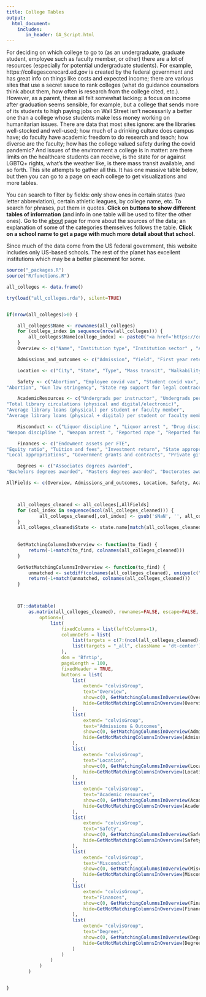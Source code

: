 ```yaml
---
title: College Tables
output:
  html_document:
    includes:
       in_header: GA_Script.html
---
```


For deciding on which college to go to (as an undergraduate, graduate student, employee such as faculty member, or other) there are a lot of resources (especially for potential undergraduate students). For example, https://collegescorecard.ed.gov is created by the federal government and has great info on things like costs and expected income; there are various sites that use a secret sauce to rank colleges (what do guidance counselors think about them, how often is research from the college cited, etc.). However, as a parent, these all felt somewhat lacking: a focus on income after graduation seems sensible, for example, but a college that sends more of its students to high paying jobs on Wall Street isn't necessarily a better one than a college whose students make less money working on humanitarian issues. There are data that most sites ignore: are the libraries well-stocked and well-used; how much of a drinking culture does campus have; do faculty have academic freedom to do research and teach; how diverse are the faculty; how has the college valued safety during the covid pandemic? And issues of the environment a college is in matter: are there limits on the healthcare students can receive, is the state for or against LGBTQ+ rights, what's the weather like, is there mass transit available, and so forth. This site attempts to gather all this. It has one massive table below, but then you can go to a page on each college to get visualizations and more tables.

You can search to filter by fields: only show ones in certain states (two letter abbreviation), certain athletic leagues, by college name, etc. To search for phrases, put them in quotes. **Click on buttons to show different tables of information** (and info in one table will be used to filter the other ones). Go to the [about](about.html) page for more about the sources of the data; an explanation of some of the categories themselves follows the table. **Click on a school name to get a page with much more detail about that school.**

Since much of the data come from the US federal government, this website includes only US-based schools. The rest of the planet has excellent institutions which may be a better placement for some.

```r
source("_packages.R")
source("R/functions.R")

all_colleges <- data.frame()

try(load("all_colleges.rda"), silent=TRUE)


if(nrow(all_colleges)>0) {

	all_colleges$Name <- rownames(all_colleges)
	for (college_index in sequence(nrow(all_colleges))) {
		all_colleges$Name[college_index] <- paste0("<a href='https://collegetables.info/", utils::URLencode(gsub(" ", "", all_colleges$Name[college_index])),  ".html'>", all_colleges$Name[college_index], "</a>")
	}
	Overview <- c("Name", "Institution type", "Institution sector" , "Avg net price for students with grants/scholarships", "Average federal loan", "Average non-federal loan", "Undergraduate enrollment",  "Graduate enrollment", "Athletic conference" )

	Admissions_and_outcomes <- c("Admission", "Yield", "First year retention", "Transfer", "Graduation")

	Location <- c("City", "State", "Type", "Mass transit", "Walkability", "Local ecology", "Local biome", "Annual precipitation", "Warmest month max temp", "Coldest month min temp")

	Safety <- c("Abortion", "Employee covid vax", "Student covid vax", 
"Abortion", "Gun law stringency", "State rep support for legal contraception", "State rep support for same-sex and interracial marriages")

	AcademicResources <- c("Undergrads per instructor", "Undergrads per tenure-track professor", "Number of physical books", "Number of physical media", "Number of digital/electronic books", 
"Total library circulations (physical and digital/electronic)", 
"Average library loans (physical) per student or faculty member", 
"Average library loans (physical + digital) per student or faculty member")

	Misconduct <- c("Liquor discipline ", "Liquor arrest ", "Drug discipline ", "Drug arrest ", 
"Weapon discipline ", "Weapon arrest ", "Reported rape ", "Reported fondling ")

	Finances <- c("Endowment assets per FTE", 
"Equity ratio", "Tuition and fees", "Investment return", "State appropriations", 
"Local appropriations", "Government grants and contracts", "Private gifts  grants  and contracts")

	Degrees <- c("Associates degrees awarded", 
"Bachelors degrees awarded", "Masters degrees awarded", "Doctorates awarded")

AllFields <- c(Overview, Admissions_and_outcomes, Location, Safety, AcademicResources, Misconduct, Finances, Degrees)



	all_colleges_cleaned <- all_colleges[,AllFields]
	for (col_index in sequence(ncol(all_colleges_cleaned))) {
			all_colleges_cleaned[,col_index] <- gsub('$NaN', '', all_colleges_cleaned[,col_index])
	}
	all_colleges_cleaned$State <- state.name[match(all_colleges_cleaned$State,state.abb)]
	
	
	GetMatchingColumnsInOverview <- function(to_find) {
		return(-1+match(to_find, colnames(all_colleges_cleaned)))	
	}

	GetNotMatchingColumnsInOverview <- function(to_find) {
		unmatched <- setdiff(colnames(all_colleges_cleaned), unique(c("Name", to_find)))
		return(-1+match(unmatched, colnames(all_colleges_cleaned)))	
	}



	DT::datatable(
		as.matrix(all_colleges_cleaned), rownames=FALSE, escape=FALSE, extensions = c('Buttons', 'FixedColumns', 'FixedHeader'),
			options=(
				list(
					fixedColumns = list(leftColumns=1),
					columnDefs = list(
 						list(targets = c(7:(ncol(all_colleges_cleaned)-1)), visible = FALSE),
						list(targets = "_all", className = 'dt-center')
 					),
					dom = 'Bfrtip',
					pageLength = 100,
		 			fixedHeader = TRUE,
					buttons = list(
						list(
							extend= "colvisGroup", 
							text="Overview", 
							show=c(0, GetMatchingColumnsInOverview(Overview)),
							hide=GetNotMatchingColumnsInOverview(Overview)
						),
						list(
							extend= "colvisGroup",
							text="Admissions & Outcomes",
							show=c(0, GetMatchingColumnsInOverview(Admissions_and_outcomes)), 
							hide=GetNotMatchingColumnsInOverview(Admissions_and_outcomes)
						),
						list(
							extend= "colvisGroup",
							text="Location",
							show=c(0, GetMatchingColumnsInOverview(Location)), 
							hide=GetNotMatchingColumnsInOverview(Location)
						),
						list(
							extend= "colvisGroup",
							text="Academic resources",
							show=c(0, GetMatchingColumnsInOverview(AcademicResources)), 
							hide=GetNotMatchingColumnsInOverview(AcademicResources)
						),
						list(
							extend= "colvisGroup",
							text="Safety",
							show=c(0, GetMatchingColumnsInOverview(Safety)), 
							hide=GetNotMatchingColumnsInOverview(Safety)
						),
						list(
							extend= "colvisGroup",
							text="Misconduct",
							show=c(0, GetMatchingColumnsInOverview(Misconduct)), 
							hide=GetNotMatchingColumnsInOverview(Misconduct)
						),
						list(
							extend= "colvisGroup",
							text="Finances",
							show=c(0, GetMatchingColumnsInOverview(Finances)), 
							hide=GetNotMatchingColumnsInOverview(Finances)
						),
						list(
							extend= "colvisGroup",
							text="Degrees",
							show=c(0, GetMatchingColumnsInOverview(Degrees)), 
							hide=GetNotMatchingColumnsInOverview(Degrees)
						)
					)
				)
			)
		)


}
```